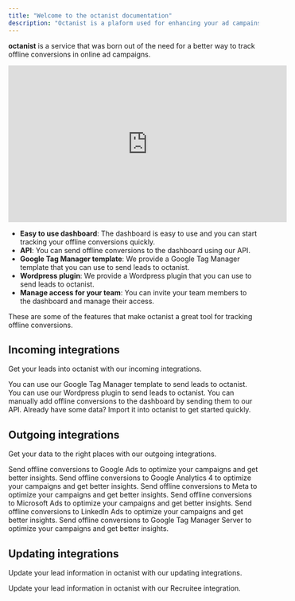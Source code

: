 ```yaml
---
title: "Welcome to the octanist documentation"
description: "Octanist is a plaform used for enhancing your ad campains by implementing offline conversion tracking."
---
```


**octanist** is a service that was born out of the need for a better way to track offline conversions in online ad campaigns.

<iframe width="560" height="315" src="https://www.youtube.com/embed/_YZg6Z79K9Y?si=cnXDD3FJBbxmsZZy" title="YouTube video player" frameborder="0" allow="accelerometer; autoplay; clipboard-write; encrypted-media; gyroscope; picture-in-picture; web-share" referrerpolicy="strict-origin-when-cross-origin" allowfullscreen></iframe>

- **Easy to use dashboard**: The dashboard is easy to use and you can start tracking your offline conversions quickly.
- **API**: You can send offline conversions to the dashboard using our API.
- **Google Tag Manager template**: We provide a Google Tag Manager template that you can use to send leads to octanist.
- **Wordpress plugin**: We provide a Wordpress plugin that you can use to send leads to octanist.
- **Manage access for your team**: You can invite your team members to the dashboard and manage their access.

These are some of the features that make octanist a great tool for tracking offline conversions.

## Incoming integrations

Get your leads into octanist with our incoming integrations.

<CardGroup cols={2}>
  <Card title="Google Tag Manager" href="/incoming-integrations/gtm">
    You can use our Google Tag Manager template to send leads to octanist.
  </Card>
  <Card title="Wordpress" href="/incoming-integrations/wordpress">
    You can use our Wordpress plugin to send leads to octanist.
  </Card>
  <Card title="Manual" href="/incoming-integrations/manual">
    You can manually add offline conversions to the dashboard by sending them to
    our API.
  </Card>
  <Card title="Import" href="/incoming-integrations/import">
    Already have some data? Import it into octanist to get started quickly.
  </Card>
</CardGroup>

## Outgoing integrations

Get your data to the right places with our outgoing integrations.

<CardGroup cols={2}>
  <Card title="Google Ads" href="/outgoing-integrations/google-ads">
    Send offline conversions to Google Ads to optimize your campaigns and get
    better insights.
  </Card>
  <Card title="Google Analytics 4" href="/outgoing-integrations/google-analytics">
    Send offline conversions to Google Analytics 4 to optimize your campaigns
    and get better insights.
  </Card>
  <Card title="Meta" href="/outgoing-integrations/meta">
    Send offline conversions to Meta to optimize your campaigns and get better
    insights.
  </Card>
  <Card title="Microsoft Ads" href="/outgoing-integrations/microsoft-ads">
    Send offline conversions to Microsoft Ads to optimize your campaigns and get
    better insights.
  </Card>
  <Card title="LinkedIn Ads" href="/outgoing-integrations/linkedin">
    Send offline conversions to LinkedIn Ads to optimize your campaigns and get
    better insights.
  </Card>
  <Card title="GTM Server" href="/outgoing-integrations/gtm-server">
    Send offline conversions to Google Tag Manager Server to optimize your
    campaigns and get better insights.
  </Card>
</CardGroup>

## Updating integrations

Update your lead information in octanist with our updating integrations.

<CardGroup cols={2}>
  <Card title="Recruitee" href="/updating-integrations/recruitee">
    Update your lead information in octanist with our Recruitee integration.
  </Card>
</CardGroup>